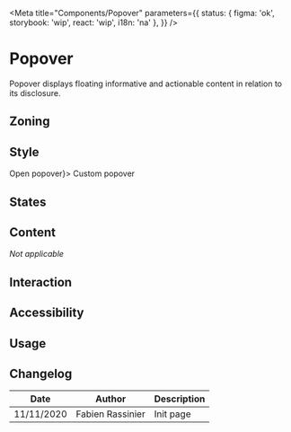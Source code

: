 
<Meta
	title="Components/Popover"
	parameters={{
		status: { figma: 'ok', storybook: 'wip', react: 'wip', i18n: 'na' },
	}}
/>

# Popover

Popover displays floating informative and actionable content in relation to its disclosure.

## Zoning

## Style

<Canvas>
	<Story name="default" height="10rem">
		<Popover aria-label="Custom popover" disclosure={<Button.Primary>Open popover</Button.Primary>}>
			Custom popover
		</Popover>
	</Story>
</Canvas>

## States

## Content

_Not applicable_

## Interaction

## Accessibility

## Usage

## Changelog

| Date       | Author           | Description |
| ---------- | ---------------- | ----------- |
| 11/11/2020 | Fabien Rassinier | Init page   |
